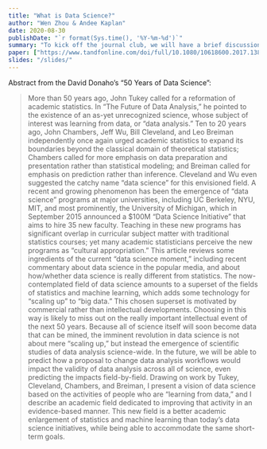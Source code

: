 ```yaml
---
title: "What is Data Science?"
author: "Wen Zhou & Andee Kaplan"
date: 2020-08-30
publishDate: "`r format(Sys.time(), '%Y-%m-%d')`"
summary: "To kick off the journal club, we will have a brief discussion of the history of Data Science in the context of the field of Statistics."
paper: ["https://www.tandfonline.com/doi/full/10.1080/10618600.2017.1384734"]
slides: "/slides/"
---
```

Abstract from the David Donaho's "50 Years of Data Science":

> More than 50 years ago, John Tukey called for a reformation of academic statistics. In "The Future of Data Analysis," he pointed to the existence of an as-yet unrecognized science, whose subject of interest was learning from data, or "data analysis." Ten to 20 years ago, John Chambers, Jeff Wu, Bill Cleveland, and Leo Breiman independently once again urged academic statistics to expand its boundaries beyond the classical domain of theoretical statistics; Chambers called for more emphasis on data preparation and presentation rather than statistical modeling; and Breiman called for emphasis on prediction rather than inference. Cleveland and Wu even suggested the catchy name "data science" for this envisioned field. A recent and growing phenomenon has been the emergence of "data science" programs at major universities, including UC Berkeley, NYU, MIT, and most prominently, the University of Michigan, which in September 2015 announced a $100M "Data Science Initiative" that aims to hire 35 new faculty. Teaching in these new programs has significant overlap in curricular subject matter with traditional statistics courses; yet many academic statisticians perceive the new programs as "cultural appropriation." This article reviews some ingredients of the current "data science moment," including recent commentary about data science in the popular media, and about how/whether data science is really different from statistics. The now-contemplated field of data science amounts to a superset of the fields of statistics and machine learning, which adds some technology for "scaling up" to "big data." This chosen superset is motivated by commercial rather than intellectual developments. Choosing in this way is likely to miss out on the really important intellectual event of the next 50 years. Because all of science itself will soon become data that can be mined, the imminent revolution in data science is not about mere "scaling up," but instead the emergence of scientific studies of data analysis science-wide. In the future, we will be able to predict how a proposal to change data analysis workflows would impact the validity of data analysis across all of science, even predicting the impacts field-by-field. Drawing on work by Tukey, Cleveland, Chambers, and Breiman, I present a vision of data science based on the activities of people who are "learning from data," and I describe an academic field dedicated to improving that activity in an evidence-based manner. This new field is a better academic enlargement of statistics and machine learning than today’s data science initiatives, while being able to accommodate the same short-term goals. 